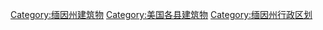 
[[Category:缅因州建筑物|Category:缅因州建筑物]]
[[Category:美国各县建筑物|Category:美国各县建筑物]]
[[Category:缅因州行政区划|Category:缅因州行政区划]]